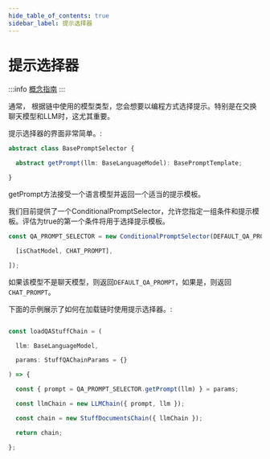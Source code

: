 ```yaml
---
hide_table_of_contents: true
sidebar_label: 提示选择器
---
```


# 提示选择器

:::info
[概念指南](https://docs.langchain.com/docs/components/chains/prompt-selector)
:::

通常， 根据链中使用的模型类型，您会想要以编程方式选择提示。特别是在交换聊天模型和LLM时，这尤其重要。

提示选择器的界面非常简单。:

```typescript
abstract class BasePromptSelector {

  abstract getPrompt(llm: BaseLanguageModel): BasePromptTemplate;

}

```


getPrompt方法接受一个语言模型并返回一个适当的提示模板。

我们目前提供了一个ConditionalPromptSelector，允许您指定一组条件和提示模板。评估为true的第一个条件将用于选择提示模板。

```typescript
const QA_PROMPT_SELECTOR = new ConditionalPromptSelector(DEFAULT_QA_PROMPT, [

  [isChatModel, CHAT_PROMPT],

]);

```


如果该模型不是聊天模型，则返回`DEFAULT_QA_PROMPT`，如果是，则返回`CHAT_PROMPT`。

下面的示例展示了如何在加载链时使用提示选择器。:

```typescript

const loadQAStuffChain = (

  llm: BaseLanguageModel,

  params: StuffQAChainParams = {}

) => {

  const { prompt = QA_PROMPT_SELECTOR.getPrompt(llm) } = params;

  const llmChain = new LLMChain({ prompt, llm });

  const chain = new StuffDocumentsChain({ llmChain });

  return chain;

};

```

